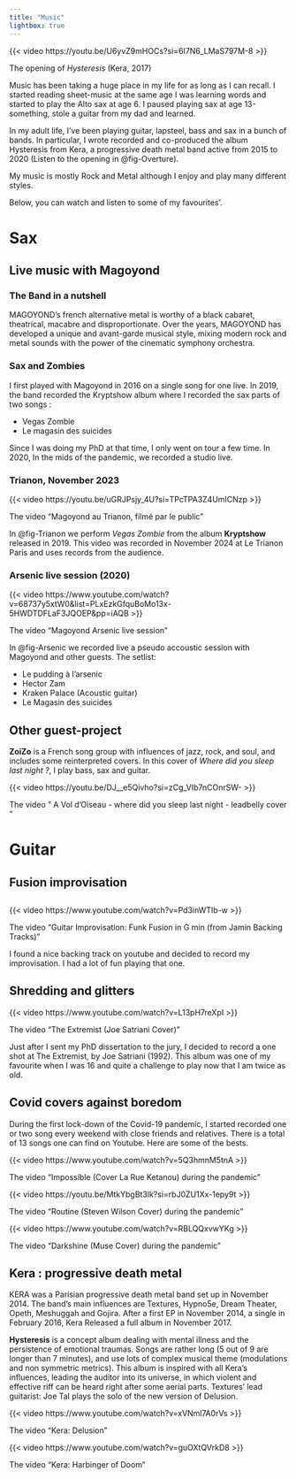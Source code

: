 ```yaml
---
title: "Music"
lightbox: true
---
```


::: {#fig-Overture}
{{< video https://youtu.be/U6yvZ9mHOCs?si=6I7N6_LMaS797M-8 >}}

The opening of *Hysteresis* (Kera, 2017)
:::

Music has been taking a huge place in my life for as long as I can recall. I started reading sheet-music at the same age I was learning words and started to play the Alto sax at age 6. I paused playing sax at age 13-something, stole a guitar from my dad and learned.

In my adult life, I've been playing guitar, lapsteel, bass and sax in a bunch of bands. In particular, I wrote recorded and co-produced the album Hysteresis from Kera, a progressive death metal band active from 2015 to 2020 (Listen to the opening in @fig-Overture).

My music is mostly Rock and Metal although I enjoy and play many different styles.

Below, you can watch and listen to some of my favourites'.

# Sax

## Live music with Magoyond

### The Band in a nutshell

MAGOYOND’s french alternative metal is worthy of a black cabaret, theatrical, macabre and disproportionate. Over the years, MAGOYOND has developed a unique and avant-garde musical style, mixing modern rock and metal sounds with the power of the cinematic symphony orchestra.

### Sax and Zombies

I first played with Magoyond in 2016 on a single song for one live. In 2019, the band recorded the Kryptshow album where I recorded the sax parts of two songs :

-   Vegas Zombie
-   Le magasin des suicides

Since I was doing my PhD at that time, I only went on tour a few time. In 2020, In the mids of the pandemic, we recorded a studio live.

### Trianon, November 2023

::: {#fig-Trianon}
{{< video https://youtu.be/uGRJPsjy_4U?si=TPcTPA3Z4UmICNzp >}}

The video "Magoyond au Trianon, filmé par le public"
:::

In @fig-Trianon we perform *Vegas Zombie* from the album **Kryptshow** released in 2019. This video was recorded in November 2024 at Le Trianon Paris and uses records from the audience.

### Arsenic live session (2020)

::: {#fig-Arsenic}
{{< video https://www.youtube.com/watch?v=68737y5xtW0&list=PLxEzkGfquBoMo13x-5HWDTDFLaF3JQOEP&pp=iAQB >}}

The video "Magoyond Arsenic live session"
:::

In @fig-Arsenic we recorded live a pseudo accoustic session with Magoyond and other guests. The setlist:

-   Le pudding à l'arsenic
-   Hector Zam
-   Kraken Palace (Acoustic guitar)
-   Le Magasin des suicides

## Other guest-project

**ZoiZo** is a French song group with influences of jazz, rock, and soul, and includes some reinterpreted covers. In this cover of *Where did you sleep last night ?*, I play bass, sax and guitar.

::: {#fig-BabaLucie}
{{< video https://youtu.be/DJ__e5Qivho?si=zCg_VIb7nCOnrSW- >}}

The video " A Vol d'Oiseau - where did you sleep last night - leadbelly cover "
:::

# Guitar

## Fusion improvisation

## 

::: {#fig-Extremist}
{{< video https://www.youtube.com/watch?v=Pd3inWTIb-w >}}

The video "Guitar Improvisation: Funk Fusion in G min (from Jamin Backing Tracks)"
:::

I found a nice backing track on youtube and decided to record my improvisation. I had a lot of fun playing that one.

## Shredding and glitters

<div>

{{< video https://www.youtube.com/watch?v=L13pH7reXpI >}}

The video "The Extremist (Joe Satriani Cover)"

</div>

Just after I sent my PhD dissertation to the jury, I decided to record a one shot at The Extremist, by Joe Satriani (1992). This album was one of my favourite when I was 16 and quite a challenge to play now that I am twice as old.

## Covid covers against boredom

During the first lock-down of the Covid-19 pandemic, I started recorded one or two song every weekend with close friends and relatives. There is a total of 13 songs one can find on Youtube. Here are some of the bests.

::: {#fig-CovidImpossible}
{{< video https://www.youtube.com/watch?v=5Q3hmnM5tnA >}}

The video "Impossible (Cover La Rue Ketanou) during the pandemic"
:::

::: {#fig-CovidSteven}
{{< video https://youtu.be/MtkYbgBt3lk?si=rbJ0ZU1Xx-1epy9t >}}

The video "Routine (Steven Wilson Cover) during the pandemic"
:::

::: {#fig-CovidMuse}
{{< video https://www.youtube.com/watch?v=RBLQQxvwYKg >}}

The video "Darkshine (Muse Cover) during the pandemic"
:::

## Kera : progressive death metal

KERA was a Parisian progressive death metal band set up in November 2014. The band’s main influences are Textures, Hypno5e, Dream Theater, Opeth, Meshuggah and Gojira. After a first EP in November 2014, a single in February 2016, Kera Released a full album in November 2017.

**Hysteresis** is a concept album dealing with mental illness and the persistence of emotional traumas. Songs are rather long (5 out of 9 are longer than 7 minutes), and use lots of complex musical theme (modulations and non symmetric metrics). This album is inspired with all Kera's influences, leading the auditor into its universe, in which violent and effective riff can be heard right after some aerial parts. Textures' lead guitarist: Joe Tal plays the solo of the new version of Delusion.

::: {#fig-KeraDelu}
{{< video https://www.youtube.com/watch?v=xVNml7A0rVs >}}

The video "Kera: Delusion"
:::

::: {#fig-KeraHarbi}
{{< video https://www.youtube.com/watch?v=guOXtQVrkD8 >}}

The video "Kera: Harbinger of Doom"
:::
